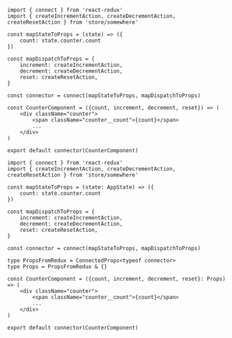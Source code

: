 
<CodeSurfer>

```tsx title="Connected Component"
import { connect } from 'react-redux'
import { createIncrementAction, createDecrementAction, createResetAction } from 'store/somewhere'

const mapStateToProps = (state) => ({
    count: state.counter.count
})

const mapDispatchToProps = {
    increment: createIncrementAction,
    decrement: createDecrementAction,
    reset: createResetAction,
}

const connector = connect(mapStateToProps, mapDispatchToProps)

const CounterComponent = ({count, increment, decrement, reset}) => (
    <div className="counter">
        <span className="counter__count">{count}</span>
        ...
    </div>
)

export default connector(CounterComponent)
```

```tsx title="Connected Component Typescript"
import { connect } from 'react-redux'
import { createIncrementAction, createDecrementAction, createResetAction } from 'store/somewhere'

const mapStateToProps = (state: AppState) => ({
    count: state.counter.count
})

const mapDispatchToProps = {
    increment: createIncrementAction,
    decrement: createDecrementAction,
    reset: createResetAction,
}

const connector = connect(mapStateToProps, mapDispatchToProps)

type PropsFromRedux = ConnectedProps<typeof connector>
type Props = PropsFromRedux & {}

const CounterComponent = ({count, increment, decrement, reset}: Props) => (
    <div className="counter">
        <span className="counter__count">{count}</span>
        ...
    </div>
)

export default connector(CounterComponent)
```

</CodeSurfer>

<Notes>

</Notes>
